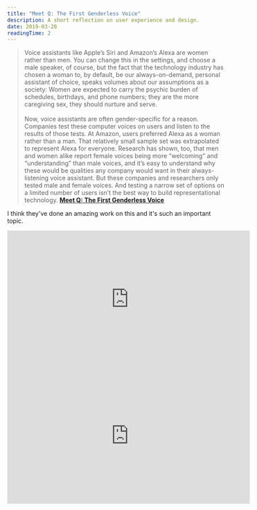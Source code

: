 ```yaml
---
title: "Meet Q: The First Genderless Voice"
description: A short reflection on user experience and design.
date: 2019-03-20
readingTime: 2
---
```


>Voice assistants like Apple’s Siri and Amazon’s Alexa are women rather than men. You can change this in the settings, and choose a male speaker, of course, but the fact that the technology industry has chosen a woman to, by default, be our always-on-demand, personal assistant of choice, speaks volumes about our assumptions as a society: Women are expected to carry the psychic burden of schedules, birthdays, and phone numbers; they are the more caregiving sex, they should nurture and serve.<br /><br />
Now, voice assistants are often gender-specific for a reason. Companies test these computer voices on users and listen to the results of those tests. At Amazon, users preferred Alexa as a woman rather than a man. That relatively small sample set was extrapolated to represent Alexa for everyone. Research has shown, too, that men and women alike report female voices being more “welcoming” and “understanding” than male voices, and it’s easy to understand why these would be qualities any company would want in their always-listening voice assistant. But these companies and researchers only tested male and female voices. And testing a narrow set of options on a limited number of users isn’t the best way to build representational technology.
**<a href="https://www.fastcompany.com/90321378/the-worlds-first-genderless-ai-voice-is-here-listen-now">Meet Q: The First Genderless Voice</a>**

I think they've done an amazing work on this and it's such an important topic. 

<iframe width="560" height="315" src="https://www.youtube-nocookie.com/embed/jasEIteA3Ag" frameborder="0" allow="accelerometer; autoplay; encrypted-media; gyroscope; picture-in-picture" allowfullscreen></iframe>

<iframe width="560" height="315" src="https://www.youtube-nocookie.com/embed/lvv6zYOQqm0" frameborder="0" allow="accelerometer; autoplay; encrypted-media; gyroscope; picture-in-picture" allowfullscreen></iframe>